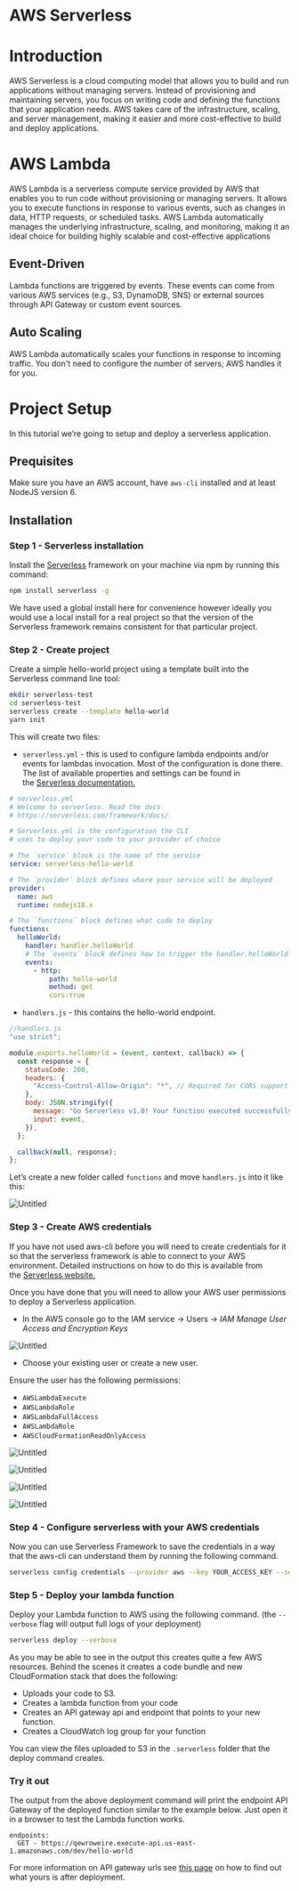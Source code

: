 # AWS Serverless

# Introduction

AWS Serverless is a cloud computing model that allows you to build and run applications without managing servers. Instead of provisioning and maintaining servers, you focus on writing code and defining the functions that your application needs. AWS takes care of the infrastructure, scaling, and server management, making it easier and more cost-effective to build and deploy applications.

# AWS Lambda

AWS Lambda is a serverless compute service provided by AWS that enables you to run code without provisioning or managing servers. It allows you to execute functions in response to various events, such as changes in data, HTTP requests, or scheduled tasks. AWS Lambda automatically manages the underlying infrastructure, scaling, and monitoring, making it an ideal choice for building highly scalable and cost-effective applications

## **Event-Driven**

Lambda functions are triggered by events. These events can come from various AWS services (e.g., S3, DynamoDB, SNS) or external sources through API Gateway or custom event sources.

## **Auto Scaling**

AWS Lambda automatically scales your functions in response to incoming traffic. You don't need to configure the number of servers; AWS handles it for you.

# Project Setup

In this tutorial we’re going to setup and deploy a serverless application.

## Prequisites

Make sure you have an AWS account, have `aws-cli` installed and at least NodeJS version 6.

## Installation

### Step 1 - Serverless installation

Install the [Serverless](https://serverless.com/) framework on your machine via npm by running this command:

```bash
npm install serverless -g
```

We have used a global install here for convenience however ideally you would use a local install for a real project so that the version of the Serverless framework remains consistent for that particular project.

### Step 2 - Create project

Create a simple hello-world project using a template built into the Serverless command line tool:

```bash
mkdir serverless-test
cd serverless-test
serverless create --template hello-world
yarn init
```

This will create two files:

- `serverless.yml` - this is used to configure lambda endpoints and/or events for lambdas invocation. Most of the configuration is done there. The list of available properties and settings can be found in the [Serverless documentation.](https://serverless.com/framework/docs/providers/aws/guide/serverless.yml/)

```yaml
# serverless.yml
# Welcome to serverless. Read the docs
# https://serverless.com/framework/docs/

# Serverless.yml is the configuration the CLI
# uses to deploy your code to your provider of choice

# The `service` block is the name of the service
service: serverless-hello-world

# The `provider` block defines where your service will be deployed
provider:
  name: aws
  runtime: nodejs18.x

# The `functions` block defines what code to deploy
functions:
  helloWorld:
    handler: handler.helloWorld
    # The `events` block defines how to trigger the handler.helloWorld code
    events:
      - http:
          path: hello-world
          method: get
          cors:true

```

- `handlers.js` - this contains the hello-world endpoint.

```jsx
//handlers.js
"use strict";

module.exports.helloWorld = (event, context, callback) => {
  const response = {
    statusCode: 200,
    headers: {
      "Access-Control-Allow-Origin": "*", // Required for CORS support to work
    },
    body: JSON.stringify({
      message: "Go Serverless v1.0! Your function executed successfully!",
      input: event,
    }),
  };

  callback(null, response);
};
```

Let’s create a new folder called `functions` and move `handlers.js` into it like this:

![Untitled](./images/Serverless_1.png)

### **Step 3 - Create AWS credentials**

If you have not used aws-cli before you will need to create credentials for it so that the serverless framework is able to connect to your AWS environment. Detailed instructions on how to do this is available from the [Serverless website.](https://serverless.com/framework/docs/providers/aws/guide/credentials/)

Once you have done that you will need to allow your AWS user permissions to deploy a Serverless application.

- In the AWS console go to the IAM service -> Users -> *IAM Manage User Access and Encryption Keys*

![Untitled](./images/Serverless_2.png)

- Choose your existing user or create a new user.

Ensure the user has the following permissions:

- `AWSLambdaExecute`
- `AWSLambdaRole`
- `AWSLambdaFullAccess`
- `AWSLambdaRole`
- `AWSCloudFormationReadOnlyAccess`

![Untitled](./images/Serverless_3.png)

![Untitled](./images/Serverless_4.png)

![Untitled](./images/Serverless_5.png)

![Untitled](./images/Serverless_6.png)

### **Step 4 - Configure serverless with your AWS credentials**

Now you can use Serverless Framework to save the credentials in a way that the aws-cli can understand them by running the following command.

```bash
serverless config credentials --provider aws --key YOUR_ACCESS_KEY --secret YOUR_ACCESS_SECRET
```

### **Step 5 - Deploy your lambda function**

Deploy your Lambda function to AWS using the following command. (the `--verbose` flag will output full logs of your deployment)

```bash
serverless deploy --verbose
```

As you may be able to see in the output this creates quite a few AWS resources. Behind the scenes it creates a code bundle and new CloudFormation stack that does the following:

- Uploads your code to S3.
- Creates a lambda function from your code
- Creates an API gateway api and endpoint that points to your new function.
- Creates a CloudWatch log group for your function

You can view the files uploaded to S3 in the `.serverless` folder that the deploy command creates.

### **Try it out**

The output from the above deployment command will print the endpoint API Gateway of the deployed function similar to the example below. Just open it in a browser to test the Lambda function works.

```
endpoints:
  GET - https://qewroweire.execute-api.us-east-1.amazonaws.com/dev/hello-world
```

For more information on API gateway urls see [this page](https://sls.zone/pages/learn/finding-api-gateway-urls/) on how to find out what yours is after deployment.
